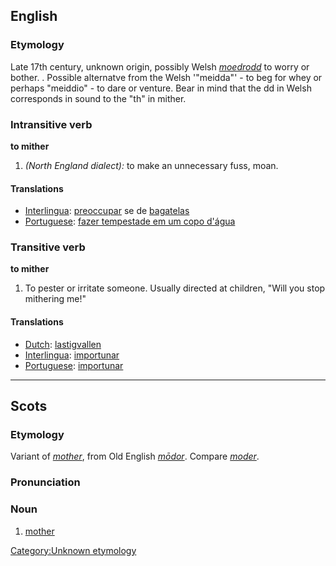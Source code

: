 ==English==
===Etymology===
Late 17th century, unknown origin, possibly Welsh ''[[moedrodd]]'' to worry or bother. [[Category:Unknown etymology]]. Possible alternatve from the Welsh '"meidda"' - to beg for whey or perhaps "meiddio" - to dare or venture. Bear in mind that the dd in Welsh corresponds in sound to the "th" in mither.

===Intransitive verb===
'''to mither'''
#''(North England dialect):'' to make an unnecessary fuss, moan.
====Translations====
*[[Interlingua]]: [[preoccupar]] se de [[bagatela]]s
*[[Portuguese]]: [[fazer tempestade em um copo d'água]]
===Transitive verb===
'''to mither'''
#To pester or irritate someone.  Usually directed at children, "Will you stop mithering me!"
====Translations====
*[[Dutch]]: [[lastigvallen]]
*[[Interlingua]]: [[importunar]]
*[[Portuguese]]: [[importunar]]

----

==Scots==
===Etymology===
Variant of ''[[mother]]'', from Old English ''[[modor#Old English|mōdor]]''.  Compare ''[[moder]]''.

===Pronunciation===
{{IPA|/ˈmɪðər/}}

===Noun===
{{sco-noun}}

# [[mother]]